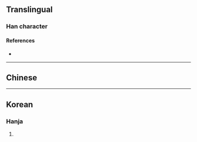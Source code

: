 {{character info}}
==Translingual==

===Han character===
{{Han char|rn=96|rad=玉|as=08|sn=12|four=15181|canj=MGTBC|ids=⿰𤣩典}}

====References====
* {{Han ref|kx=0734.170|dkj=21056|dj=1146.190|hdz=21122.030|uh=7420|ud=29728|bh=DAA9|bd=55977}}

----

==Chinese==
{{zh-see|瑱}}

----

==Korean==

===Hanja===
{{ko-hanja|hangeul=전|eumhun=|rv=jeon|mr=chŏn|y=cen}}

# {{rfdef|ko|sort=玉08}}
